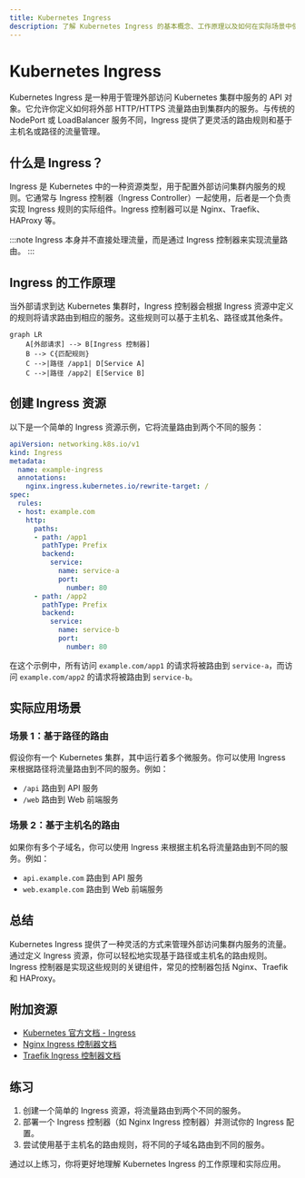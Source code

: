 ```yaml
---
title: Kubernetes Ingress
description: 了解 Kubernetes Ingress 的基本概念、工作原理以及如何在实际场景中使用它来管理外部访问。
---
```


# Kubernetes Ingress

Kubernetes Ingress 是一种用于管理外部访问 Kubernetes 集群中服务的 API 对象。它允许你定义如何将外部 HTTP/HTTPS 流量路由到集群内的服务。与传统的 NodePort 或 LoadBalancer 服务不同，Ingress 提供了更灵活的路由规则和基于主机名或路径的流量管理。

## 什么是 Ingress？

Ingress 是 Kubernetes 中的一种资源类型，用于配置外部访问集群内服务的规则。它通常与 Ingress 控制器（Ingress Controller）一起使用，后者是一个负责实现 Ingress 规则的实际组件。Ingress 控制器可以是 Nginx、Traefik、HAProxy 等。

:::note
Ingress 本身并不直接处理流量，而是通过 Ingress 控制器来实现流量路由。
:::

## Ingress 的工作原理

当外部请求到达 Kubernetes 集群时，Ingress 控制器会根据 Ingress 资源中定义的规则将请求路由到相应的服务。这些规则可以基于主机名、路径或其他条件。

```mermaid
graph LR
    A[外部请求] --> B[Ingress 控制器]
    B --> C{匹配规则}
    C -->|路径 /app1| D[Service A]
    C -->|路径 /app2| E[Service B]
```

## 创建 Ingress 资源

以下是一个简单的 Ingress 资源示例，它将流量路由到两个不同的服务：

```yaml
apiVersion: networking.k8s.io/v1
kind: Ingress
metadata:
  name: example-ingress
  annotations:
    nginx.ingress.kubernetes.io/rewrite-target: /
spec:
  rules:
  - host: example.com
    http:
      paths:
      - path: /app1
        pathType: Prefix
        backend:
          service:
            name: service-a
            port:
              number: 80
      - path: /app2
        pathType: Prefix
        backend:
          service:
            name: service-b
            port:
              number: 80
```

在这个示例中，所有访问 `example.com/app1` 的请求将被路由到 `service-a`，而访问 `example.com/app2` 的请求将被路由到 `service-b`。

## 实际应用场景

### 场景 1：基于路径的路由

假设你有一个 Kubernetes 集群，其中运行着多个微服务。你可以使用 Ingress 来根据路径将流量路由到不同的服务。例如：

- `/api` 路由到 API 服务
- `/web` 路由到 Web 前端服务

### 场景 2：基于主机名的路由

如果你有多个子域名，你可以使用 Ingress 来根据主机名将流量路由到不同的服务。例如：

- `api.example.com` 路由到 API 服务
- `web.example.com` 路由到 Web 前端服务

## 总结

Kubernetes Ingress 提供了一种灵活的方式来管理外部访问集群内服务的流量。通过定义 Ingress 资源，你可以轻松地实现基于路径或主机名的路由规则。Ingress 控制器是实现这些规则的关键组件，常见的控制器包括 Nginx、Traefik 和 HAProxy。

## 附加资源

- [Kubernetes 官方文档 - Ingress](https://kubernetes.io/docs/concepts/services-networking/ingress/)
- [Nginx Ingress 控制器文档](https://kubernetes.github.io/ingress-nginx/)
- [Traefik Ingress 控制器文档](https://doc.traefik.io/traefik/providers/kubernetes-ingress/)

## 练习

1. 创建一个简单的 Ingress 资源，将流量路由到两个不同的服务。
2. 部署一个 Ingress 控制器（如 Nginx Ingress 控制器）并测试你的 Ingress 配置。
3. 尝试使用基于主机名的路由规则，将不同的子域名路由到不同的服务。

通过以上练习，你将更好地理解 Kubernetes Ingress 的工作原理和实际应用。